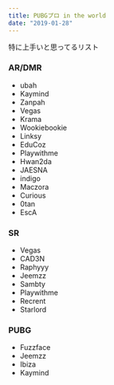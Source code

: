 ```yaml
---
title: PUBGプロ in the world
date: "2019-01-28"
---
```


特に上手いと思ってるリスト

### AR/DMR

- ubah
- Kaymind
- Zanpah
- Vegas
- Krama
- Wookiebookie
- Linksy
- EduCoz
- Playwithme
- Hwan2da
- JAESNA
- indigo
- Maczora
- Curious
- 0tan
- EscA

### SR

- Vegas
- CAD3N
- Raphyyy
- Jeemzz
- Sambty
- Playwithme
- Recrent
- Starlord

### PUBG

- Fuzzface
- Jeemzz
- Ibiza
- Kaymind